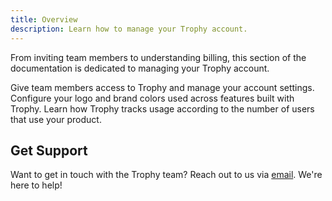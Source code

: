 ```yaml
---
title: Overview
description: Learn how to manage your Trophy account.
---
```


From inviting team members to understanding billing, this section of the documentation is dedicated to managing your Trophy account.

<CardGroup>
  <Card title="Members" icon="user-plus" href="/account/members">
    Give team members access to Trophy and manage your account settings.
  </Card>
  <Card title="Branding" icon="palette" href="/account/branding">
    Configure your logo and brand colors used across features built with Trophy.
  </Card>
  <Card title="Billing" icon="gauge" href="/account/billing">
    Learn how Trophy tracks usage according to the number of users that use your
    product.
  </Card>
</CardGroup>

## Get Support

Want to get in touch with the Trophy team? Reach out to us via [email](mailto:support@trophy.so). We're here to help!

